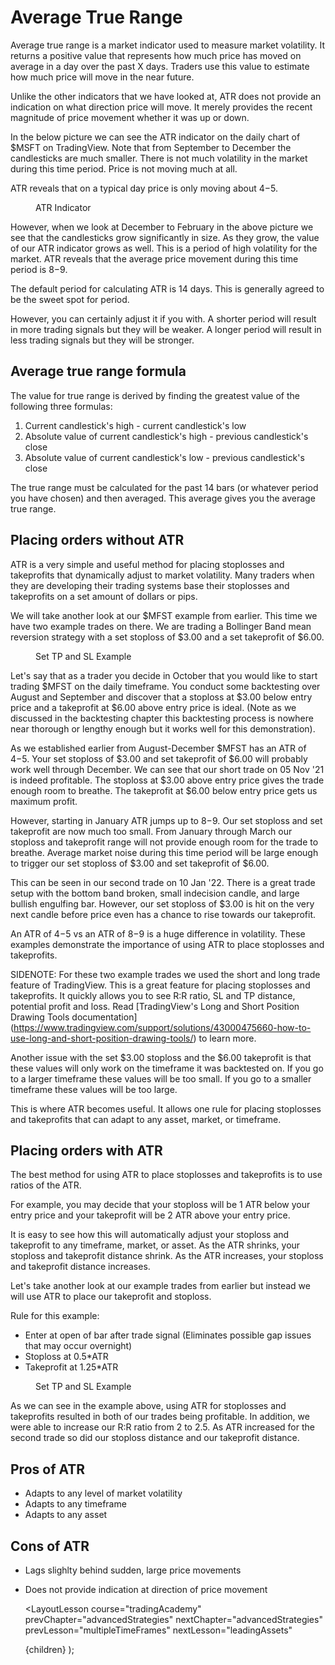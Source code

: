
# Average True Range

Average true range is a market indicator used to measure market volatility. It returns a positive value that represents how
much price has moved on average in a day over the past X days. Traders use this value to estimate how much price will move
in the near future.

Unlike the other indicators that we have looked at, ATR does not provide an indication on what direction price will move. It
merely provides the recent magnitude of price movement whether it was up or down.

In the below picture we can see the ATR indicator on the daily chart of $MSFT on TradingView. Note that from September to
December the candlesticks are much smaller. There is not much volatility in the market during this time period. Price is not
moving much at all.

ATR reveals that on a typical day price is only moving about $4-$5.

<figure className="centerFigure">
  <Image
    src="/images/courses/tradingAcademy/advancedStrategies/atr/atrIndicator.webp"
    height={2160}
    width={3840}
    alt=""
  />
  <figcaption>ATR Indicator</figcaption>
</figure>

However, when we look at December to February in the above picture we see that the candlesticks grow significantly in size.
As they grow, the value of our ATR indicator grows as well. This is a period of high volatility for the market. ATR reveals
that the average price movement during this time period is $8-$9.

The default period for calculating ATR is 14 days. This is generally agreed to be the sweet spot for period.

However, you can certainly adjust it if you with. A shorter period will result in more trading signals but they will be
weaker. A longer period will result in less trading signals but they will be stronger.

## Average true range formula

The value for true range is derived by finding the greatest value of the following three formulas:

1. Current candlestick's high - current candlestick's low
2. Absolute value of current candlestick's high - previous candlestick's close
3. Absolute value of current candlestick's low - previous candlestick's close

The true range must be calculated for the past 14 bars (or whatever period you have chosen) and then averaged. This average
gives you the average true range.

## Placing orders without ATR

ATR is a very simple and useful method for placing stoplosses and takeprofits that dynamically adjust to market volatility.
Many traders when they are developing their trading systems base their stoplosses and takeprofits on a set amount of dollars
or pips.

We will take another look at our $MFST example from earlier. This time we have two example trades on there. We are trading
a Bollinger Band mean reversion strategy with a set stoploss of $3.00 and a set takeprofit of $6.00.

<figure className="centerFigure">
  <Image
    src="/images/courses/tradingAcademy/advancedStrategies/atr/setTradeExamples.webp"
    height={2160}
    width={3840}
    alt=""
  />
  <figcaption>Set TP and SL Example</figcaption>
</figure>

Let's say that as a trader you decide in October that you would like to start trading $MFST on the daily timeframe. You conduct
some backtesting over August and September and discover that a stoploss at $3.00 below entry price and a takeprofit at $6.00
above entry price is ideal. (Note as we discussed in the backtesting chapter this backtesting process is nowhere near thorough
or lengthy enough but it works well for this demonstration).

As we established earlier from August-December $MFST has an ATR of $4-$5. Your set stoploss of $3.00 and set takeprofit of $6.00
will probably work well through December. We can see that our short trade on 05 Nov '21 is indeed profitable. The stoploss at
$3.00 above entry price gives the trade enough room to breathe. The takeprofit at $6.00 below entry price gets us maximum
profit.

However, starting in January ATR jumps up to $8-$9. Our set stoploss and set takeprofit are now much too small. From January
through March our stoploss and takeprofit range will not provide enough room for the trade to breathe. Average market noise
during this time period will be large enough to trigger our set stoploss of $3.00 and set takeprofit of $6.00.

This can be seen in our second trade on 10 Jan '22. There is a great trade setup with the bottom band broken, small indecision
candle, and large bullish engulfing bar. However, our set stoploss of $3.00 is hit on the very next candle before price even
has a chance to rise towards our takeprofit.

An ATR of $4-$5 vs an ATR of $8-$9 is a huge difference in volatility. These examples demonstrate the importance of using
ATR to place stoplosses and takeprofits.

SIDENOTE: For these two example trades we used the short and long trade feature of TradingView. This is a great feature for
placing stoplosses and takeprofits. It quickly allows you to see R:R ratio, SL and TP distance, potential profit and loss. Read
[TradingView's Long and Short Position Drawing Tools documentation]
(https://www.tradingview.com/support/solutions/43000475660-how-to-use-long-and-short-position-drawing-tools/) to learn more.

Another issue with the set $3.00 stoploss and the $6.00 takeprofit is that these values will only work on the timeframe it was
backtested on. If you go to a larger timeframe these values will be too small. If you go to a smaller timeframe these values
will be too large.

This is where ATR becomes useful. It allows one rule for placing stoplosses and takeprofits that can adapt to any asset, market,
or timeframe.

## Placing orders with ATR

The best method for using ATR to place stoplosses and takeprofits is to use ratios of the ATR.

For example, you may decide that your stoploss will be 1 ATR below your entry price and your takeprofit will be 2 ATR
above your entry price.

It is easy to see how this will automatically adjust your stoploss and takeprofit to any timeframe, market, or asset. As the ATR
shrinks, your stoploss and takeprofit distance shrink. As the ATR increases, your stoploss and takeprofit distance increases.

Let's take another look at our example trades from earlier but instead we will use ATR to place our takeprofit and stoploss.

Rule for this example:

- Enter at open of bar after trade signal (Eliminates possible gap issues that may occur overnight)
- Stoploss at 0.5\*ATR
- Takeprofit at 1.25\*ATR

<figure className="centerFigure">
  <Image
    src="/images/courses/tradingAcademy/advancedStrategies/atr/atrTradeExamples.webp"
    height={2160}
    width={3840}
    alt=""
  />
  <figcaption>Set TP and SL Example</figcaption>
</figure>

As we can see in the example above, using ATR for stoplosses and takeprofits resulted in both of our trades being profitable.
In addition, we were able to increase our R:R ratio from 2 to 2.5. As ATR increased for the second trade so did our stoploss
distance and our takeprofit distance.

## Pros of ATR

- Adapts to any level of market volatility
- Adapts to any timeframe
- Adapts to any asset

## Cons of ATR

- Lags slighlty behind sudden, large price movements
- Does not provide indication at direction of price movement

  <LayoutLesson
    course="tradingAcademy"
    prevChapter="advancedStrategies"
    nextChapter="advancedStrategies"
    prevLesson="multipleTimeFrames"
    nextLesson="leadingAssets"
  >
    {children}
  </LayoutLesson>
);
